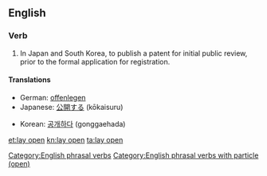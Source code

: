 ==English==

===Verb===
{{en-verb|inf=[[lay]] [[open]]|lays open|laying open|laid open}}

# {{patents}} In Japan and South Korea, to publish a patent for initial public review, prior to the formal application for registration.

====Translations====
{{trans-top|East Asian patent publication}}
*German: [[offenlegen]]
*Japanese: [[公開する]] (kōkaisuru)
{{trans-mid}}
*Korean: [[공개하다]] (gonggaehada)
{{trans-bottom}}

[[Category:English phrasal verbs]]
[[Category:English phrasal verbs with particle (open)]]

[[et:lay open]]
[[kn:lay open]]
[[ta:lay open]]